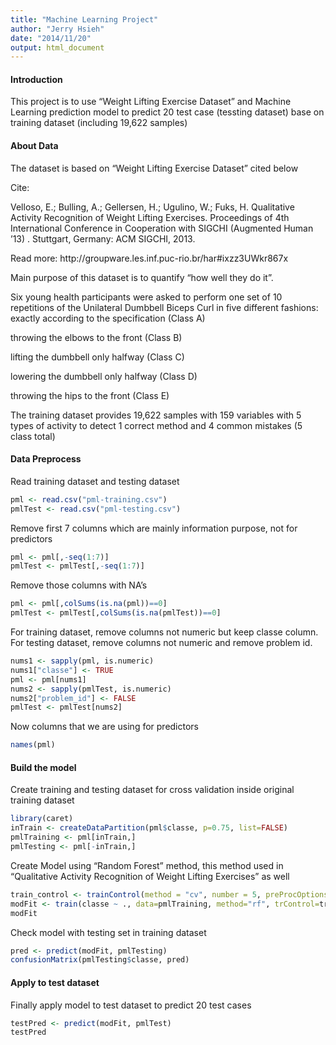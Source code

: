 ```yaml
---
title: "Machine Learning Project"
author: "Jerry Hsieh"
date: "2014/11/20"
output: html_document
---
```



#### Introduction
This project is to use "Weight Lifting Exercise Dataset" and Machine Learning prediction model to predict 20 test case (tessting dataset) base on training dataset (including 19,622 samples)


#### About Data
The dataset is based on "Weight Lifting Exercise Dataset" cited below

Cite:

Velloso, E.; Bulling, A.; Gellersen, H.; Ugulino, W.; Fuks, H. Qualitative Activity Recognition of Weight Lifting Exercises. Proceedings of 4th International Conference in Cooperation with SIGCHI (Augmented Human '13) . Stuttgart, Germany: ACM SIGCHI, 2013.

Read more: http://groupware.les.inf.puc-rio.br/har#ixzz3UWkr867x

Main purpose of this dataset is to quantify "how well they do it".

Six young health participants were asked to perform one set of 10 repetitions of the Unilateral Dumbbell Biceps Curl in five different fashions: 
exactly according to the specification (Class A) 

throwing the elbows to the front (Class B) 

lifting the dumbbell only halfway (Class C) 

lowering the dumbbell only halfway (Class D)

throwing the hips to the front (Class E)

The training dataset provides 19,622 samples with 159 variables with 5 types of activity to detect 1 correct method and 4 common mistakes (5 class total)

#### Data Preprocess

Read training dataset and testing dataset
```r
pml <- read.csv("pml-training.csv")
pmlTest <- read.csv("pml-testing.csv")
```

Remove first 7 columns which are mainly information purpose, not for predictors

```r
pml <- pml[,-seq(1:7)]
pmlTest <- pmlTest[,-seq(1:7)]
```


Remove those columns with NA's
```r
pml <- pml[,colSums(is.na(pml))==0]
pmlTest <- pmlTest[,colSums(is.na(pmlTest))==0]
```

For training dataset, remove columns not numeric but keep classe column.
For testing dataset, remove columns not numeric and remove problem id.
```r
nums1 <- sapply(pml, is.numeric)
nums1["classe"] <- TRUE
pml <- pml[nums1]
nums2 <- sapply(pmlTest, is.numeric)
nums2["problem_id"] <- FALSE
pmlTest <- pmlTest[nums2]
```

Now columns that we are using for predictors
```r
names(pml)
```

#### Build the model

Create training and testing dataset for cross validation inside original training dataset

```r
library(caret)
inTrain <- createDataPartition(pml$classe, p=0.75, list=FALSE)
pmlTraining <- pml[inTrain,]
pmlTesting <- pml[-inTrain,]
```

Create Model using "Random Forest" method, this method used in "Qualitative Activity Recognition of Weight Lifting Exercises" as well

```r
train_control <- trainControl(method = "cv", number = 5, preProcOptions="pca")
modFit <- train(classe ~ ., data=pmlTraining, method="rf", trControl=train_control, ntree=50)
modFit
```

Check model with testing set in training dataset
```r
pred <- predict(modFit, pmlTesting)
confusionMatrix(pmlTesting$classe, pred)
```

#### Apply to test dataset

Finally apply model to test dataset to predict 20 test cases
```r
testPred <- predict(modFit, pmlTest)
testPred
```

